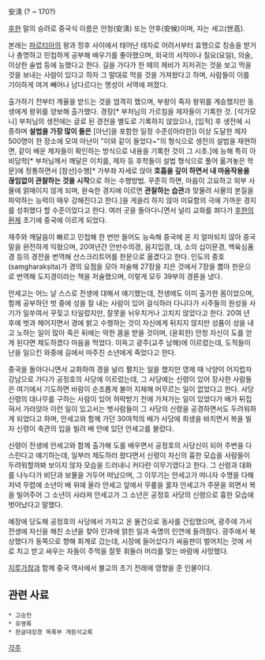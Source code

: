 安淸
(? ~ 170?)

[[후한]] 말의 승려로 중국식 이름은 안청(安淸) 또는 안후(安候)이며, 자는 세고(世高).

본래는 [[파르티아]]의 왕과 정후 사이에서 태어난 태자로 어려서부터 효행으로 칭송을 받거나 총명하고 민첩하게 공부해 배우기를 좋아했으며, 외국의 서적이나 칠요(요일), 의술, 이상한 술법 등에 능했다고 한다. 길을 가다가 한 떼의 제비가 지저귀는 것을 보고 먹을 것을 보내는 사람이 있다고 하자 그 말대로 먹을 것을 가져왔다고 하며, 사람들이 이를 기이하게 여겨 빼어나 남다르다는 명성이 서역에 퍼졌다.

출가하기 전부터 계율을 받드는 것을 엄격히 했으며, 부왕이 죽자 왕위를 계승했지만 동생에게 왕위를 양보해 출가했다. 경장[* 부처님의 가르침을 제자들이 기록한 것. [석가모니] 부처님의 생전에는 글로 된 경전을 별도로 기록하지 않았으나, [입적] 후 생전에 시종하며 '''설법을 가장 많이 들은''' [아난]을 포함한 일정 수준([아라한]) 이상 도달한 제자 500명이 한 장소에 모여 아난이 "이와 같이 들었다~"의 형식으로 생전의 설법을 재현하면, 같이 배운 제자들이 확인하는 방식으로 내용을 기록한 것이 그 시초.]에 능해 특히 아비담학[* 부처님께서 깨달은 이치를, 제자 등 후학들이 설법 형식으로 풀어 옮겨놓은 학문]에 정통하면서 [참선]수행[* 가부좌 자세로 앉아 '''호흡을 깊이 하면서 내 마음작용을 끊임없이 관찰하는 것을 시작'''으로 하는 수행방법. 꾸준히 하면, 마음이 고요하고 외부 사물에 얽매이지 않게 되며, 완숙한 경지에 이르면 '''관찰하는 습관'''과 맞물려 사물의 본질을 파악하는 능력이 매우 강해진다고 한다.]을 게을리 하지 않아 미묘함의 극에 가까운 경지를 성취했다 할 수준이었다고 한다. 여러 곳을 돌아다니면서 널리 교화를 펴다가 [[후한]]의 [[환제]] 초기에 중국에 이르게 되었다.

재주와 깨달음이 빠르고 민첩해 한 번만 들어도 능숙해 중국에 온 지 얼마되지 않아 중국말을 완전하게 익혔으며, 20여년간 안반수의경, 음지입경, 대, 소의 십이문경, 백육심품경 등의 경전을 번역해 산스크리트어를 한문으로 옮겼다고 한다. 인도의 중호(saṃgharakṣita)가 경의 요점을 모아 저술해 27장을 지은 것에서 7장을 뽑아 한문으로 번역해 도지경이라는 책을 저술했으며, 이렇게 모두 39부의 경론을 냈다.

안세고는 어느 날 스스로 전생에 대해서 얘기했는데, 전생에도 이미 출가한 몸이었으며, 함께 공부하던 벗 중에 성을 잘 내는 사람이 있어 걸식하러 다니다가 시주들의 원성을 사기가 일쑤여서 꾸짖고 타일렀지만, 잘못을 뉘우치거나 고치지 않았다고 한다. 20여 년 후에 벗과 헤어지면서 경에 밝고 수행하는 것이 자신에게 뒤지지 않지만 성품이 성을 내고 노하는 일이 많아 죽은 뒤에는 악한 몸을 받을 것이며, (윤회한) 안청 자신이 도를 얻게 된다면 제도하겠다  마음을 먹었다. 이윽고 광주(교주 남해)에 이르렀는데, 도적들이 난을 일으킨 와중에 길에서 마주친 소년에게 죽었다고 한다.

중국을 돌아다니면서 교화하여 경을 널리 펼치는 일을 했지만 영제 때 낙양이 어지럽자 강남으로 가다가 공정호의 사당에 이르렀는데, 그 사당에는 신령이 있어 장사한 사람들은 여기에서 기도하면 바람이 순조롭게 불어 지체해 머무르는 일이 없었다고 한다. 사당 신령의 대나무를 구하는 사람이 있어 허락받기 전에 가져가는 일이 있었다가 배가 뒤집혀서 가라앉아 이런 일이 있고서는 뱃사람들이 그 사당의 신령을 공경하면서도 두려워하게 되었다고 하며, 안세고와 함께 가던 30여척의 배가 사당에 희생을 바치면서 복을 빌자 신령이 축관의 입을 빌려 배 안에 있던 안세고를 불렀다. 

신령이 전생에 안세고와 함께 출가해 도를 배우면서 공정호의 사당신이 되어 주변을 다스린다고 얘기하는데, 일부러 제도하러 왔다면서 신령이 자신의 흉한 모습을 사람들이 두려워할까봐 보이지 않자 모습을 드러내니 커다란 이무기였다고 한다. 그 신령과 대화를 나누다가 비단과 보물을 거두어 떠났으며, 그 이무기는 안세고가 떠나자 수명을 다해 저녁 무렵에 소년이  배 위에 올라 안세고 앞에서 무릎을 꿇자 안세고가 주문을 외면서 복을 빌어주어 그 소년이 사라져 안세고가 그 소년은 공정호 사당의 신령으로 흉한 모습에 벗어났다고 말했다.

예장에 당도해 공정호의 사당에서 가지고 온 물건으로 동사를 건립했으며, 광주에 가서 전생에 자신을 해친 소년을 찾아 인과에 얽힌 일과 숙명의 인연에 들려줬다. 광주에서 북상했다가 동쪽으로 향해 회계로 갔는데, 시장에 들어섰다가 싸움판이 벌어지는 것에 서로 치고 받고 싸우는 자들이 주먹을 잘못 휘둘러 머리를 맞는 바람에 사망했다.

[[지루가참]]과 함께 중국 역사에서 불교의 초기 전래에 영향을 준 인물이다.

== 관련 사료 ==
 * 고승전
 * 유명록
 * 한글대장경 목록부 개원석교록

[[각주]]
